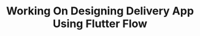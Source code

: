 ---
title: "Working On Designing Delivery App Using Flutter Flow"
publishedAt: "2025-01-25"
images:
  - "/images/projects/project-01/Screenshot 2025-01-28 131328.png"
  - "/images/projects/project-01/Screenshot 2025-01-28 135141.png"
---